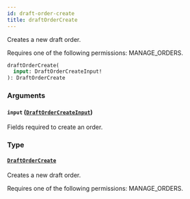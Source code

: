```yaml
---
id: draft-order-create
title: draftOrderCreate
---
```


Creates a new draft order.

Requires one of the following permissions: MANAGE_ORDERS.

```graphql
draftOrderCreate(
  input: DraftOrderCreateInput!
): DraftOrderCreate
```

### Arguments

#### `input` ([`DraftOrderCreateInput`](../../../developer/api-reference/inputs/draft-order-create-input))

Fields required to create an order.

### Type

#### [`DraftOrderCreate`](../../../developer/api-reference/objects/draft-order-create)

Creates a new draft order.

Requires one of the following permissions: MANAGE_ORDERS.
